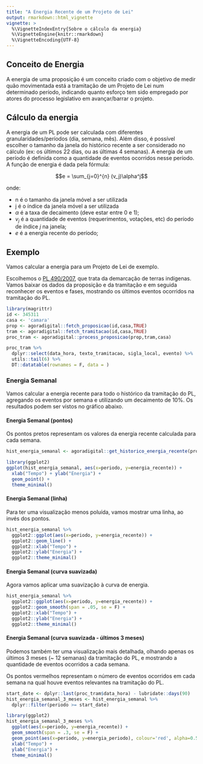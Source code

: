 ```yaml
---
title: "A Energia Recente de um Projeto de Lei"
output: rmarkdown::html_vignette
vignette: >
  %\VignetteIndexEntry{Sobre o cálculo da energia}
  %\VignetteEngine{knitr::rmarkdown}
  %\VignetteEncoding{UTF-8}
---
```


## Conceito de Energia

A energia de uma proposição é um conceito criado com o objetivo de medir quão movimentada está a tramitação de um Projeto de Lei num determinado período, indicando quanto esforço tem sido empregado por atores do processo legislativo em avançar/barrar o projeto.

## Cálculo da energia

A energia de um PL pode ser calculada com diferentes granularidades/períodos (dia, semana, mês). Além disso, é possível escolher o tamanho da janela do histórico recente a ser considerado no cálculo (ex: os últimos 22 dias, ou as últimas 4 semanas). A energia de um período é definida como a quantidade de eventos ocorridos nesse período. A função de energia é dada pela fórmula:

$$e = \sum_{j=0}^{n} (v_j)\alpha^j$$

onde:  

  - n é o tamanho da janela móvel a ser utilizada
  - j é o índice da janela móvel a ser utilizada
  - $\alpha$ é a taxa de decaimento (deve estar entre 0 e 1);  
  - $v_j$ é a quantidade de eventos (requerimentos, votações, etc) do período de índice $j$ na janela;  
  - $e$ é a energia recente do período;  
  
## Exemplo

Vamos calcular a energia para um Projeto de Lei de exemplo.

Escolhemos o [PL 490/2007](http://camara.gov.br/proposicoesWeb/fichadetramitacao?idProposicao=345311), que trata da demarcação de terras indígenas.
Vamos baixar os dados da proposição e da tramitação e em seguida reconhecer os eventos e fases, mostrando os últimos eventos ocorridos na tramitação do PL.

```r
library(magrittr)
id <- 345311
casa <- 'camara'
prop <- agoradigital::fetch_proposicao(id,casa,TRUE)
tram <- agoradigital::fetch_tramitacao(id,casa,TRUE)
proc_tram <- agoradigital::process_proposicao(prop,tram,casa)

proc_tram %>%
  dplyr::select(data_hora, texto_tramitacao, sigla_local, evento) %>%
  utils::tail(6) %>%
  DT::datatable(rownames = F, data = )

```

### Energia Semanal

Vamos calcular a energia recente para todo o histórico da tramitação do PL, agregando os eventos por semana e utilizando um decaimento de 10%. Os resultados podem ser vistos no gráfico abaixo.

#### Energia Semanal (pontos)

Os pontos pretos representam os valores da energia recente calculada para cada semana.

```r
hist_energia_semanal <- agoradigital::get_historico_energia_recente(proc_tram, granularidade = 's', decaimento = 0.05)

library(ggplot2)
ggplot(hist_energia_semanal, aes(x=periodo, y=energia_recente)) +
  xlab("Tempo") + ylab("Energia") +
  geom_point() +
  theme_minimal()
```

#### Energia Semanal (linha)

Para ter uma visualização menos poluída, vamos mostrar uma linha, ao invés dos pontos.

```r
hist_energia_semanal %>% 
  ggplot2::ggplot(aes(x=periodo, y=energia_recente)) +
  ggplot2::geom_line() +
  ggplot2::xlab("Tempo") + 
  ggplot2::ylab("Energia") +
  ggplot2::theme_minimal()
```

#### Energia Semanal (curva suavizada)

Agora vamos aplicar uma suavização à curva de energia.

```r
hist_energia_semanal %>% 
  ggplot2::ggplot(aes(x=periodo, y=energia_recente)) +
  ggplot2::geom_smooth(span = .05, se = F) +
  ggplot2::xlab("Tempo") + 
  ggplot2::ylab("Energia") +
  ggplot2::theme_minimal()
```

#### Energia Semanal (curva suavizada - últimos 3 meses)

Podemos também ter uma visualização mais detalhada, olhando apenas os últimos 3 meses (~ 12 semanas) da tramitação do PL, e mostrando a quantidade de eventos ocorridos a cada semana.

Os pontos vermelhos representam o número de eventos ocorridos em cada semana na qual houve eventos relevantes na tramitação do PL.

```r
start_date <- dplyr::last(proc_tram$data_hora) - lubridate::days(90)
hist_energia_semanal_3_meses <- hist_energia_semanal %>% 
  dplyr::filter(periodo >= start_date)

library(ggplot2)
hist_energia_semanal_3_meses %>% 
  ggplot(aes(x=periodo, y=energia_recente)) +
  geom_smooth(span = .3, se = F) +
  geom_point(aes(x=periodo, y=energia_periodo), colour='red', alpha=0.5, subset(hist_energia_semanal_3_meses, energia_periodo > 0)) +
  xlab("Tempo") + 
  ylab("Energia") +
  theme_minimal()
```